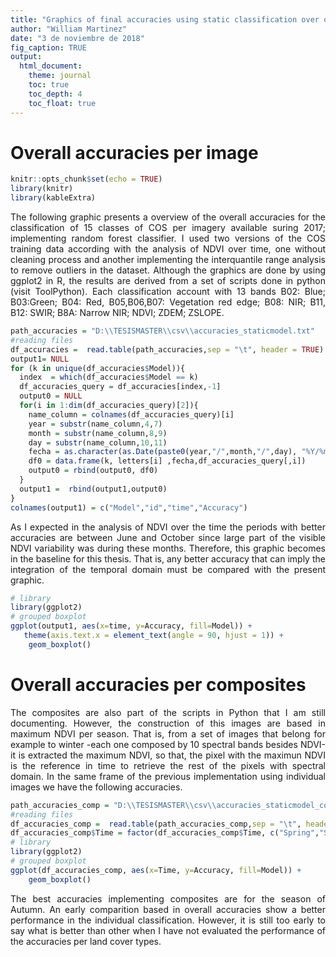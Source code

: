 ```yaml
---
title: "Graphics of final accuracies using static classification over original images and composites"
author: "William Martinez"
date: "3 de noviembre de 2018"
fig_caption: TRUE
output: 
  html_document:
    theme: journal
    toc: true
    toc_depth: 4
    toc_float: true
---
```

<style>
body {
text-align: justify}
</style>

# Overall accuracies per image

```r
knitr::opts_chunk$set(echo = TRUE)
library(knitr)
library(kableExtra)
```

The following graphic presents a overview of the overall accuracies for the classification of 15 classes of COS per imagery available suring 2017; implementing random forest classifier. I used two versions of the COS training data according with the analysis of NDVI over time, one without cleaning process and another implementing the interquantile range analysis to remove outliers in the dataset. Although the graphics are done by using ggplot2 in R, the results are derived from a set of scripts done in python (visit ToolPython). Each classification account with 13 bands B02: Blue; B03:Green; B04: Red, B05,B06,B07: Vegetation red edge; B08: NIR; B11, B12: SWIR; B8A: Narrow NIR; NDVI; ZDEM; ZSLOPE.


```r
path_accuracies = "D:\\TESISMASTER\\csv\\accuracies_staticmodel.txt"
#reading files
df_accuracies =  read.table(path_accuracies,sep = "\t", header = TRUE)
output1= NULL
for (k in unique(df_accuracies$Model)){
  index  = which(df_accuracies$Model == k)
  df_accuracies_query = df_accuracies[index,-1]
  output0 = NULL
  for(i in 1:dim(df_accuracies_query)[2]){
    name_column = colnames(df_accuracies_query)[i]
    year = substr(name_column,4,7)
    month = substr(name_column,8,9)
    day = substr(name_column,10,11)
    fecha = as.character(as.Date(paste0(year,"/",month,"/",day), "%Y/%m/%d"))
    df0 = data.frame(k, letters[i] ,fecha,df_accuracies_query[,i])
    output0 = rbind(output0, df0)
  }
  output1 =  rbind(output1,output0)
}
colnames(output1) = c("Model","id","time","Accuracy")
```

As I expected in the analysis of NDVI over the time the periods with better accuracies are between June and October since large part of the visible NDVI variability was during these months. Therefore, this graphic becomes in the baseline for this thesis. That is, any better accuracy that can imply the integration of the temporal domain must be compared with the present graphic. 

```r
# library
library(ggplot2)
# grouped boxplot
ggplot(output1, aes(x=time, y=Accuracy, fill=Model)) + 
   theme(axis.text.x = element_text(angle = 90, hjust = 1)) +
    geom_boxplot()
```

# Overall accuracies per composites

The composites are also part of the scripts in Python that I am still documenting. However, the construction of this images are based in maximum NDVI per season. That is, from a set of images that belong for example to winter -each one composed by 10 spectral bands besides NDVI- it is extracted the maximum NDVI, so that, the pixel with the maximun NDVI is the reference in time to retrieve the rest of the pixels with spectral domain. In the same frame of the previous implementation using individual images we have the following accuracies.

```r
path_accuracies_comp = "D:\\TESISMASTER\\csv\\accuracies_staticmodel_composites.txt"
#reading files
df_accuracies_comp =  read.table(path_accuracies_comp,sep = "\t", header = TRUE)
df_accuracies_comp$Time = factor(df_accuracies_comp$Time, c("Spring","Summer",'Autumn','Winter'))
# library
library(ggplot2)
# grouped boxplot
ggplot(df_accuracies_comp, aes(x=Time, y=Accuracy, fill=Model)) + 
    geom_boxplot()
```

The best accuracies implementing composites are for the  season of Autumn. An early comparition based in overall accuracies show a better performance in the individual classification. However, it is still too early to say what is better than other when I have not evaluated the performance of the accuracies per land cover types. 
